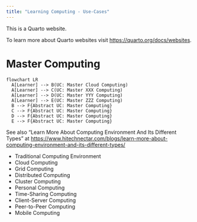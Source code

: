 ```yaml
---
title: "Learning Computing - Use-Cases"
---
```


This is a Quarto website.

To learn more about Quarto websites visit <https://quarto.org/docs/websites>.

# Master Computing

```mermaid
flowchart LR
  A[Learner] --> B(UC: Master Cloud Computing)
  A[Learner] --> C(UC: Master XXX Computing)
  A[Learner] --> D(UC: Master YYY Computing)
  A[Learner] --> E(UC: Master ZZZ Computing)  
  B --> F{Abstract UC: Master Computing}
  C --> F{Abstract UC: Master Computing}
  D --> F{Abstract UC: Master Computing}
  E --> F{Abstract UC: Master Computing}
```

See also "Learn More About Computing Environment And Its Different Types" at <https://www.hitechnectar.com/blogs/learn-more-about-computing-environment-and-its-different-types/>

- Traditional Computing Environment
- Cloud Computing
- Grid Computing
- Distributed Computing
- Cluster Computing
- Personal Computing
- Time-Sharing Computing
- Client-Server Computing
- Peer-to-Peer Computing
- Mobile Computing
